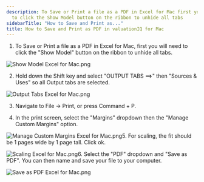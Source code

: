 ```yaml
---
description: To Save or Print a file as a PDF in Excel for Mac first you will need
  to click the Show Model button on the ribbon to unhide all tabs
sidebarTitle: "How to Save and Print as..."
title: How to Save and Print as PDF in valuationIQ for Mac
---
```


1. To Save or Print a file as a PDF in Excel for Mac, first you will need to click the "Show Model" button on the ribbon to unhide all tabs.

<Frame>
  <img src="/images/rediq/faa93b5a54fb9ec173661add0de41290df3421c1.png" alt="Show Model Excel for Mac.png" />
</Frame>

2. Hold down the Shift key and select "OUTPUT TABS ==>" then "Sources & Uses" so all Output tabs are selected.

<Frame>
  <img src="/images/rediq/874af0c9734868fceff5b7f2e3bfaecca955f802.png" alt="Output Tabs Excel for Mac.png" />
</Frame>

3. Navigate to File -> Print, or press Command + P. 

4. In the print screen, select the "Margins" dropdown then the "Manage Custom Margins" option.

![Manage Custom Margins Excel for Mac.png](/images/rediq/f7438359c7d6c66fb351a8638b9d739fde0cfd4d.png)5. For scaling, the fit should be 1 pages wide by 1 page tall. Click ok.

![Scaling Excel for Mac.png](/images/rediq/d1dd6d85c382b6a31deeeef59a676b8c8c91b156.png)6. Select the "PDF" dropdown and "Save as PDF". You can then name and save your file to your computer. 

<Frame>
  <img src="/images/rediq/b65d69ad07a60425723d361f4b56fb0271d89627.png" alt="Save as PDF Excel for Mac.png" />
</Frame>